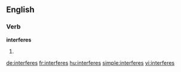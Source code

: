 ==English==

===Verb===
'''interferes'''

# {{third-person singular of|interfere}}

[[de:interferes]]
[[fr:interferes]]
[[hu:interferes]]
[[simple:interferes]]
[[vi:interferes]]
